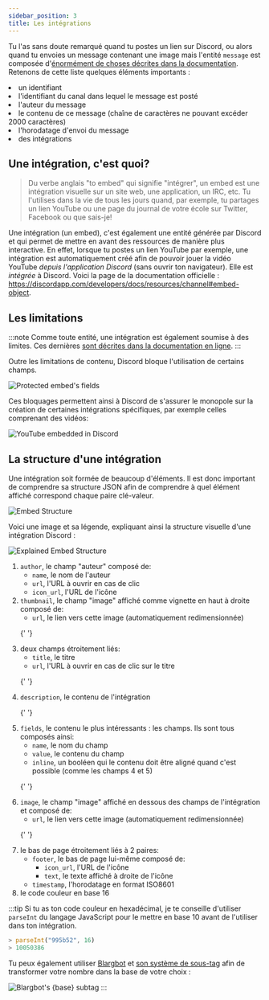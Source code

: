 ```yaml
---
sidebar_position: 3
title: Les intégrations
---
```



Tu l'as sans doute remarqué quand tu postes un lien sur Discord, ou alors quand tu envoies un message contenant une image mais l'entité `message` est composée d'[énormément de choses décrites dans la documentation](https://discordapp.com/developers/docs/resources/channel#message-object). Retenons de cette liste quelques éléments importants :

<RocketList>
	<li>un identifiant</li>
	<li>l'identifiant du canal dans lequel le message est posté</li>
	<li>l'auteur du message</li>
	<li>
		le contenu de ce message (chaîne de caractères ne pouvant excéder 2000
		caractères)
	</li>
	<li>l'horodatage d'envoi du message</li>
	<li>des intégrations</li>
</RocketList>

## Une intégration, c'est quoi?

> Du verbe anglais "to embed" qui signifie "intégrer", un embed est une intégration visuelle sur un site web, une application, un IRC, etc. Tu l'utilises dans la vie de tous les jours quand, par exemple, tu partages un lien YouTube ou une page du journal de votre école sur Twitter, Facebook ou que sais-je!

Une intégration (un embed), c'est également une entité générée par Discord et qui permet de mettre en avant des ressources de manière plus interactive. En effet, lorsque tu postes un lien YouTube par exemple, une intégration est automatiquement créé afin de pouvoir jouer la vidéo YouTube _depuis l'application Discord_ (sans ouvrir ton navigateur). Elle est _intégrée_ à Discord. Voici la page de la documentation officielle : https://discordapp.com/developers/docs/resources/channel#embed-object.

## Les limitations

:::note
Comme toute entité, une intégration est également soumise à des limites. Ces dernières [sont décrites dans la documentation en ligne](https://discordapp.com/developers/docs/resources/channel#embed-limits).
:::

Outre les limitations de contenu, Discord bloque l'utilisation de certains champs.

<Image
	src='https://images-ext-1.discordapp.net/external/7PBH4eRp1AItUJtYBvtDIbhZ7w9te_Z_aCTKOGN1BaI/https/i.imgur.com/5KeHUgW.png'
	alt="Protected embed's fields"
/>

Ces bloquages permettent ainsi à Discord de s'assurer le monopole sur la création de certaines intégrations spécifiques, par exemple celles comprenant des vidéos:

<Image
	src='https://cdn.discordapp.com/attachments/497053863707148302/497098013903159316/embed-properties2.png'
	alt='YouTube embedded in Discord'
/>

## La structure d'une intégration

Une intégration soit formée de beaucoup d'éléments. Il est donc important de comprendre sa structure JSON afin de comprendre à quel élément affiché correspond chaque paire clé-valeur.

<Image
	src='https://media.discordapp.net/attachments/497053863707148302/497098157839351808/embed-structure.png'
	alt='Embed Structure'
/>

Voici une image et sa légende, expliquant ainsi la structure visuelle d'une intégration Discord :

<Image
	src='https://media.discordapp.net/attachments/497053863707148302/497098326987243535/embed-full-structure.png'
	alt='Explained Embed Structure'
/>

<ol>
  <li>
    <span><code>author</code>, le champ "auteur" composé de:</span>
    <ul>
      <li><code>name</code>, le nom de l'auteur</li>
      <li><code>url</code>, l'URL à ouvrir en cas de clic</li>
      <li><code>icon_url</code>, l'URL de l'icône</li>
    </ul>
  </li>
  
  <li>
    <span><code>thumbnail</code>, le champ "image" affiché comme vignette en haut à droite composé de:</span>
    <ul>
      <li><code>url</code>, le lien vers cette image (automatiquement redimensionnée)</li>
    </ul>
  </li>

{' '}

<li>
	<span>deux champs étroitement liés:</span>
	<ul>
		<li>
			<code>title</code>, le titre
		</li>
		<li>
			<code>url</code>, l'URL à ouvrir en cas de clic sur le titre
		</li>
	</ul>
</li>

{' '}

<li>
	<code>description</code>, le contenu de l'intégration
</li>

{' '}

<li>
	<span>
		<code>fields</code>, le contenu le plus intéressants : les champs. Ils
		sont tous composés ainsi:
	</span>
	<ul>
		<li>
			<code>name</code>, le nom du champ
		</li>
		<li>
			<code>value</code>, le contenu du champ
		</li>
		<li>
			<code>inline</code>, un booléen qui le contenu doit être aligné
			quand c'est possible (comme les champs 4 et 5)
		</li>
	</ul>
</li>

{' '}

<li>
	<span>
		<code>image</code>, le champ "image" affiché en dessous des champs de
		l'intégration et composé de:
	</span>
	<ul>
		<li>
			<code>url</code>, le lien vers cette image (automatiquement
			redimensionnée)
		</li>
	</ul>
</li>

{' '}

<li>
	<span>le bas de page étroitement liés à 2 paires:</span>
	<ul>
		<li>
			<span>
				<code>footer</code>, le bas de page lui-même composé de:
			</span>
			<ul>
				<li>
					<code>icon_url</code>, l'URL de l'icône
				</li>
				<li>
					<code>text</code>, le texte affiché à droite de l'icône
				</li>
			</ul>
		</li>
		<li>
			<code>timestamp</code>, l'horodatage en format ISO8601
		</li>
	</ul>
</li>

  <li>le code couleur en base 16</li>
</ol>

:::tip
Si tu as ton code couleur en hexadécimal, je te conseille d'utiliser `parseInt` du langage JavaScript pour le mettre en base 10 avant de l'utiliser dans ton intégration.

```js
> parseInt("995b52", 16)
> 10050386
```

Tu peux également utiliser [Blargbot](https://blargbot.xyz) et [son système de sous-tag](https://blargbot.xyz/tags#base) afin de transformer votre nombre dans la base de votre choix :

<Image src='/img/discord/base-math.png' alt="Blargbot's {base} subtag" />
:::
